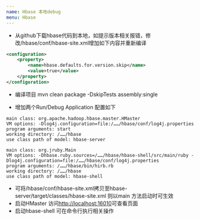 ```yaml
---
name: Hbase 本地debug
menu: Hbase
---
```


- 从github下载hbase代码到本地，如提示版本相关报错，修改/hbase/conf/hbase-site.xml增加如下内容并重新编译

``` xml
<configuration>
    <property>
        <name>hbase.defaults.for.version.skip</name>
        <value>true</value>
    </property>
</configuration>
```

- 编译项目 mvn clean package -DskipTests assembly:single

- 增加两个Run/Debug Application 配置如下

``` properties
main class: org.apache.hadoop.hbase.master.HMaster
VM options: -Dlog4j.configuration=file:/……/hbase/conf/log4j.properties
program arguments: start
working directory: /……/hbase
use class path of model: hbase-server

main class: org.jruby.Main
VM options: -Dhbase.ruby.sources=/……/hbase/hbase-shell/src/main/ruby -Dlog4j.configuration=file:/……/hbase/conf/log4j.properties
program arguments: /……/hbase/bin/hirb.rb
working directory: /……/hbase
use class path of model: hbase-shell
```

- 可将/hbase/conf/hbase-site.xml拷贝至hbase-server/target/classes/hbase-site.xml 则以main 方法启动时可生效
- 启动HMaster 访问[http://localhost:16010](http://localhost:16010/)可查看页面
- 启动hbase-shell 可在命令行执行相关操作